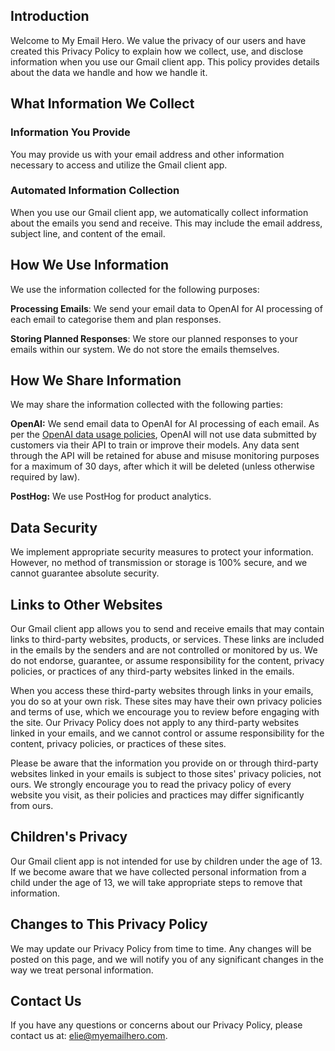 ## Introduction

Welcome to My Email Hero. We value the privacy of our users and have created this Privacy Policy to explain how we collect, use, and disclose information when you use our Gmail client app. This policy provides details about the data we handle and how we handle it.

## What Information We Collect

### Information You Provide

You may provide us with your email address and other information necessary to access and utilize the Gmail client app.

### Automated Information Collection

When you use our Gmail client app, we automatically collect information about the emails you send and receive. This may include the email address, subject line, and content of the email.

## How We Use Information

We use the information collected for the following purposes:

**Processing Emails**: We send your email data to OpenAI for AI processing of each email to categorise them and plan responses.

**Storing Planned Responses**: We store our planned responses to your emails within our system. We do not store the emails themselves.

## How We Share Information

We may share the information collected with the following parties:

**OpenAI:** We send email data to OpenAI for AI processing of each email. As per the [OpenAI data usage policies](https://openai.com/policies/api-data-usage-policies), OpenAI will not use data submitted by customers via their API to train or improve their models.
Any data sent through the API will be retained for abuse and misuse monitoring purposes for a maximum of 30 days, after which it will be deleted (unless otherwise required by law).

**PostHog:** We use PostHog for product analytics.

## Data Security

We implement appropriate security measures to protect your information. However, no method of transmission or storage is 100% secure, and we cannot guarantee absolute security.

## Links to Other Websites

Our Gmail client app allows you to send and receive emails that may contain links to third-party websites, products, or services. These links are included in the emails by the senders and are not controlled or monitored by us. We do not endorse, guarantee, or assume responsibility for the content, privacy policies, or practices of any third-party websites linked in the emails.

When you access these third-party websites through links in your emails, you do so at your own risk. These sites may have their own privacy policies and terms of use, which we encourage you to review before engaging with the site. Our Privacy Policy does not apply to any third-party websites linked in your emails, and we cannot control or assume responsibility for the content, privacy policies, or practices of these sites.

Please be aware that the information you provide on or through third-party websites linked in your emails is subject to those sites' privacy policies, not ours. We strongly encourage you to read the privacy policy of every website you visit, as their policies and practices may differ significantly from ours.

## Children's Privacy

Our Gmail client app is not intended for use by children under the age of 13. If we become aware that we have collected personal information from a child under the age of 13, we will take appropriate steps to remove that information.

## Changes to This Privacy Policy

We may update our Privacy Policy from time to time. Any changes will be posted on this page, and we will notify you of any significant changes in the way we treat personal information.

## Contact Us

If you have any questions or concerns about our Privacy Policy, please contact us at: [elie@myemailhero.com](mailto:elie@myemailhero.com).

